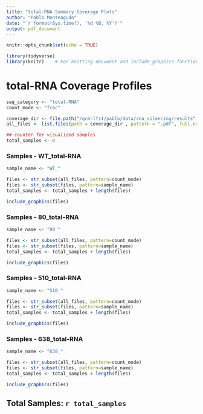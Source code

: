 ```yaml
---
title: "total-RNA Summary Coverage Plots"
author: "Pablo Monteagudo"
date: "`r format(Sys.time(), '%d %B, %Y')`"
output: pdf_document
---
```


```r
knitr::opts_chunk$set(echo = TRUE)

library(tidyverse)
library(knitr)    # For knitting document and include_graphics function
```

\newpage

# total-RNA Coverage Profiles

```r
seq_category <- "total-RNA"
count_mode <- "frac"

coverage_dir <- file.path("/gcm-lfs1/pablo/data/rna_silencing/results", seq_category, "coverage")
all_files <- list.files(path = coverage_dir , pattern = ".pdf", full.names = TRUE, recursive = TRUE)

## counter for visualized samples
total_samples <- 0
```


### Samples - WT_total-RNA

```r

sample_name <- "WT_"

files <- str_subset(all_files, pattern=count_mode)
files <- str_subset(files, pattern=sample_name)
total_samples <- total_samples + length(files)

include_graphics(files)
```

### Samples - 80_total-RNA

```r

sample_name <- "80_"

files <- str_subset(all_files, pattern=count_mode)
files <- str_subset(files, pattern=sample_name)
total_samples <- total_samples + length(files)

include_graphics(files)
```

\newpage

### Samples - 510_total-RNA

```r

sample_name <- "510_"

files <- str_subset(all_files, pattern=count_mode)
files <- str_subset(files, pattern=sample_name)
total_samples <- total_samples + length(files)

include_graphics(files)
```

### Samples - 638_total-RNA

```r

sample_name <- "638_"

files <- str_subset(all_files, pattern=count_mode)
files <- str_subset(files, pattern=sample_name)
total_samples <- total_samples + length(files)

include_graphics(files)
```

## Total Samples: `r total_samples`
